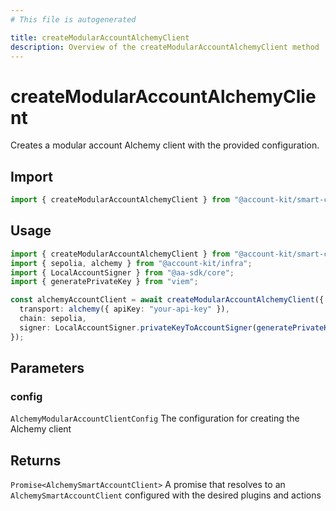 ```yaml
---
# This file is autogenerated

title: createModularAccountAlchemyClient
description: Overview of the createModularAccountAlchemyClient method
---
```


# createModularAccountAlchemyClient

Creates a modular account Alchemy client with the provided configuration.

## Import

```ts
import { createModularAccountAlchemyClient } from "@account-kit/smart-contracts";
```

## Usage

```ts
import { createModularAccountAlchemyClient } from "@account-kit/smart-contracts";
import { sepolia, alchemy } from "@account-kit/infra";
import { LocalAccountSigner } from "@aa-sdk/core";
import { generatePrivateKey } from "viem";

const alchemyAccountClient = await createModularAccountAlchemyClient({
  transport: alchemy({ apiKey: "your-api-key" }),
  chain: sepolia,
  signer: LocalAccountSigner.privateKeyToAccountSigner(generatePrivateKey()),
});
```

## Parameters

### config

`AlchemyModularAccountClientConfig`
The configuration for creating the Alchemy client

## Returns

`Promise<AlchemySmartAccountClient>`
A promise that resolves to an `AlchemySmartAccountClient` configured with the desired plugins and actions
